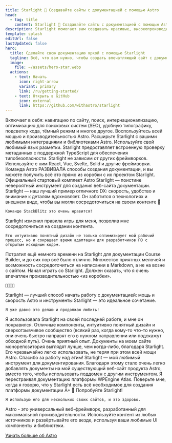 ```yaml
---
title: Starlight 🌟 Создавайте сайты с документацией с помощью Astro
head:
  - tag: title
    content: Starlight 🌟 Создавайте сайты с документацией с помощью Astro
description: Starlight помогает вам создавать красивые, высокопроизводительные веб-сайты с документацией с Astro.
template: splash
editUrl: false
lastUpdated: false
hero:
  title: Сделайте свою документацию яркой с помощью Starlight
  tagline: Всё, что вам нужно, чтобы создать впечатляющий сайт с документацией. Быстро, доступно и просто в использовании.
  image:
    file: ~/assets/hero-star.webp
  actions:
    - text: Начать
      icon: right-arrow
      variant: primary
      link: /ru/getting-started/
    - text: Открыть в GitHub
      icon: external
      link: https://github.com/withastro/starlight
---
```



<CardGrid stagger>
	<Card title="Документация, которая восхищает" icon="open-book">
		Включает в себя: навигацию по сайту, поиск, интернационализацию, оптимизацию
		для поисковых систем (SEO), удобную типографику, подсветку кода, тёмный
		режим и многое другое.
	</Card>
	<Card title="Работает на Astro" icon="rocket">
		Воспользуйтесь всей мощью и производительностью Astro. Расширьте Starlight с
		вашими любимыми интеграциями и библиотеками Astro.
	</Card>
	<Card title="Markdown, Markdoc, and MDX" icon="document">
		Используйте свой любимый язык разметки. Starlight предоставляет встроенную
		проверку метаданных с поддержкой TypeScript для обеспечения
		типобезопасности.
	</Card>
	<Card title="Используйте свои UI компоненты" icon="puzzle">
		Starlight не зависим от других фреймворков. Используйте с ним React, Vue,
		Svelte, Solid и другие фреймворки.
	</Card>
</CardGrid>

<TestimonialGrid title="Что говорят люди">
  <Testimonial
    name="Rachel"
    handle="rachelnabors"
    cite="https://twitter.com/astrodotbuild/status/1724934718745915558"
  >
    Команда Astro РАЗВИВАЛА способы создания документации, и вы можете получить всё это прямо из коробки с их проектом Starlight.
  </Testimonial>
  <Testimonial
    name="Flavio"
    handle="flaviocopes"
    cite="https://twitter.com/flaviocopes/status/1738237658717905108"
  >
    Официальный стартовый комплект Astro Starlight — поистине невероятный инструмент для создания веб-сайта документации.
  </Testimonial>
  <Testimonial
    name="Tomek"
    handle="sulco"
    cite="https://twitter.com/sulco/status/1735610348730802342"
  >
    Starlight — наш лучший пример отличного DX: скорость, удобство и
    внимание к деталям вдохновляет. Он заботится о технологиях и внешнем виде,
    чтобы вы могли сосредоточиться на своем контенте 👏

    Команде StackBlitz это очень нравится!
  </Testimonial>
  <Testimonial
    name="Roberto"
    handle="RmeetsH"
    cite="https://twitter.com/RmeetsH/status/1735783992018760090"
  >
    Starlight изменил правила игры для меня, позволив мне сосредоточиться на создании контента.

    Его интуитивно понятный дизайн не только оптимизирует мой рабочий процесс, но и сокращает время адаптации для разработчиков ПО с открытым исходным кодом.
  </Testimonial>
  <Testimonial
    name="Joel"
    handle="jhooks"
    cite="https://twitter.com/jhooks/status/1727405160547418405"
  >
    Потратил ещё немного времени на Starlight для документации Course Builder, и до сих пор всё было отлично. Множество приятных мелочей и возможность сосредоточиться на написании в Markdown, а не на возне с сайтом.
  </Testimonial>
  <Testimonial
    name="Rick"
    handle="rick_viscomi"
    cite="https://twitter.com/rick_viscomi/status/1665867447910510593"
  >
    Начал играть со Starlight. Должен сказать, что я очень впечатлен производительностью «из коробки».

    💯💯💯💯
  </Testimonial>
  <Testimonial
    name="Nicolas"
    handle="beaussan"
    cite="https://twitter.com/beaussan/status/1735625189583466893"
  >
    Starlight — лучший способ начать работу с документацией:
	мощь и скорость Astro и инструменты Starlight — это идеальное сочетание.

    Я уже давно это делаю и продолжаю любить!
  </Testimonial>
  <Testimonial
    name="Sylwia"
    handle="SylwiaVargas"
    cite="https://x.com/SylwiaVargas/status/1726556825741578286"
  >
    Я использовала Starlight на своей последней работе, и мне он понравился. Отличные компоненты, интуитивно понятный
    дизайн и сверхотзывчивое сообщество (всякий раз, когда кому-то что-то нужно,
    они очень быстро направят его в нужном направлении или подскажут обходной путь). Очень приятный опыт.
  </Testimonial>
  <Testimonial
    name="Lou Cyx"
    handle="loucyx"
    cite="https://elk.zone/m.webtoo.ls/@loucyx@mastodon.social/111587380021362284"
  >
    Документы на моем сайте монорепозитория выглядят лучше, чем когда-либо, благодаря Starlight. Его чрезвычайно легко использовать, не теряя при этом всей мощи Astro. Спасибо за работу над этим!
  </Testimonial>
  <Testimonial
    name="BowTiedWebReaper"
    handle="BowTiedWebReapr"
    cite="https://twitter.com/BowTiedWebReapr/status/1735633399501697517"
  >
    Starlight — мой любимый инструмент для документирования. Благодаря этому стало очень легко добавлять документы на мой существующий веб-сайт продукта Astro, вместо того, чтобы использовать поддомен с другим инструментом.
  </Testimonial>
  <Testimonial
    name="Jeff"
    handle="J_Everhart383"
    cite="https://twitter.com/J_Everhart383/status/1691900590048292908"
  >
    Я перестраивал документацию платформы WPEngine Atlas. Поверьте мне, когда я говорю, что у Starlight есть всё необходимое для создания платформы документации A+ 🙌
  </Testimonial>
  <Testimonial
    name="Chloe"
    handle="solelychloe"
    cite="https://twitter.com/solelychloe/status/1695115277602628082"
  >
    Попробуйте Starlight!

    Я использую его для нескольких своих сайтов, и это здорово.
  </Testimonial>
</TestimonialGrid>

<AboutAstro title="Предоставлено вам">
Astro - это универсальный веб-фреймворк, разработанный для максимальной производительности.
Используйте контент из любых источников и развёртывайте его везде, используя ваши любимые UI компоненты и библиотеки.

[Узнать больше об Astro](https://astro.build/)

</AboutAstro>
